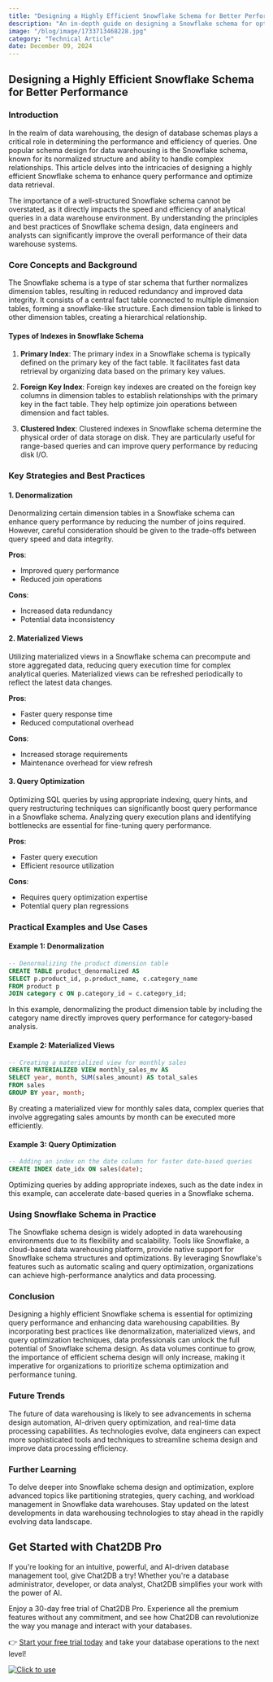 ```yaml
---
title: "Designing a Highly Efficient Snowflake Schema for Better Performance"
description: "An in-depth guide on designing a Snowflake schema for optimal performance in data warehousing."
image: "/blog/image/1733713468228.jpg"
category: "Technical Article"
date: December 09, 2024
---
```


## Designing a Highly Efficient Snowflake Schema for Better Performance

### Introduction

In the realm of data warehousing, the design of database schemas plays a critical role in determining the performance and efficiency of queries. One popular schema design for data warehousing is the Snowflake schema, known for its normalized structure and ability to handle complex relationships. This article delves into the intricacies of designing a highly efficient Snowflake schema to enhance query performance and optimize data retrieval.

The importance of a well-structured Snowflake schema cannot be overstated, as it directly impacts the speed and efficiency of analytical queries in a data warehouse environment. By understanding the principles and best practices of Snowflake schema design, data engineers and analysts can significantly improve the overall performance of their data warehouse systems.

### Core Concepts and Background

The Snowflake schema is a type of star schema that further normalizes dimension tables, resulting in reduced redundancy and improved data integrity. It consists of a central fact table connected to multiple dimension tables, forming a snowflake-like structure. Each dimension table is linked to other dimension tables, creating a hierarchical relationship.

#### Types of Indexes in Snowflake Schema

1. **Primary Index**: The primary index in a Snowflake schema is typically defined on the primary key of the fact table. It facilitates fast data retrieval by organizing data based on the primary key values.

2. **Foreign Key Index**: Foreign key indexes are created on the foreign key columns in dimension tables to establish relationships with the primary key in the fact table. They help optimize join operations between dimension and fact tables.

3. **Clustered Index**: Clustered indexes in Snowflake schema determine the physical order of data storage on disk. They are particularly useful for range-based queries and can improve query performance by reducing disk I/O.

### Key Strategies and Best Practices

#### 1. Denormalization

Denormalizing certain dimension tables in a Snowflake schema can enhance query performance by reducing the number of joins required. However, careful consideration should be given to the trade-offs between query speed and data integrity.

**Pros**:
- Improved query performance
- Reduced join operations

**Cons**:
- Increased data redundancy
- Potential data inconsistency

#### 2. Materialized Views

Utilizing materialized views in a Snowflake schema can precompute and store aggregated data, reducing query execution time for complex analytical queries. Materialized views can be refreshed periodically to reflect the latest data changes.

**Pros**:
- Faster query response time
- Reduced computational overhead

**Cons**:
- Increased storage requirements
- Maintenance overhead for view refresh

#### 3. Query Optimization

Optimizing SQL queries by using appropriate indexing, query hints, and query restructuring techniques can significantly boost query performance in a Snowflake schema. Analyzing query execution plans and identifying bottlenecks are essential for fine-tuning query performance.

**Pros**:
- Faster query execution
- Efficient resource utilization

**Cons**:
- Requires query optimization expertise
- Potential query plan regressions

### Practical Examples and Use Cases

#### Example 1: Denormalization

```sql
-- Denormalizing the product dimension table
CREATE TABLE product_denormalized AS
SELECT p.product_id, p.product_name, c.category_name
FROM product p
JOIN category c ON p.category_id = c.category_id;
```

In this example, denormalizing the product dimension table by including the category name directly improves query performance for category-based analysis.

#### Example 2: Materialized Views

```sql
-- Creating a materialized view for monthly sales
CREATE MATERIALIZED VIEW monthly_sales_mv AS
SELECT year, month, SUM(sales_amount) AS total_sales
FROM sales
GROUP BY year, month;
```

By creating a materialized view for monthly sales data, complex queries that involve aggregating sales amounts by month can be executed more efficiently.

#### Example 3: Query Optimization

```sql
-- Adding an index on the date column for faster date-based queries
CREATE INDEX date_idx ON sales(date);
```

Optimizing queries by adding appropriate indexes, such as the date index in this example, can accelerate date-based queries in a Snowflake schema.

### Using Snowflake Schema in Practice

The Snowflake schema design is widely adopted in data warehousing environments due to its flexibility and scalability. Tools like Snowflake, a cloud-based data warehousing platform, provide native support for Snowflake schema structures and optimizations. By leveraging Snowflake's features such as automatic scaling and query optimization, organizations can achieve high-performance analytics and data processing.

### Conclusion

Designing a highly efficient Snowflake schema is essential for optimizing query performance and enhancing data warehousing capabilities. By incorporating best practices like denormalization, materialized views, and query optimization techniques, data professionals can unlock the full potential of Snowflake schema design. As data volumes continue to grow, the importance of efficient schema design will only increase, making it imperative for organizations to prioritize schema optimization and performance tuning.

### Future Trends

The future of data warehousing is likely to see advancements in schema design automation, AI-driven query optimization, and real-time data processing capabilities. As technologies evolve, data engineers can expect more sophisticated tools and techniques to streamline schema design and improve data processing efficiency.

### Further Learning

To delve deeper into Snowflake schema design and optimization, explore advanced topics like partitioning strategies, query caching, and workload management in Snowflake data warehouses. Stay updated on the latest developments in data warehousing technologies to stay ahead in the rapidly evolving data landscape.

## Get Started with Chat2DB Pro

If you're looking for an intuitive, powerful, and AI-driven database management tool, give Chat2DB a try! Whether you're a database administrator, developer, or data analyst, Chat2DB simplifies your work with the power of AI.

Enjoy a 30-day free trial of Chat2DB Pro. Experience all the premium features without any commitment, and see how Chat2DB can revolutionize the way you manage and interact with your databases.

👉 [Start your free trial today](https://chat2db.ai/pricing) and take your database operations to the next level!


[![Click to use](/image/blog/bg/chat2db.jpg)](https://chat2db.ai/)

